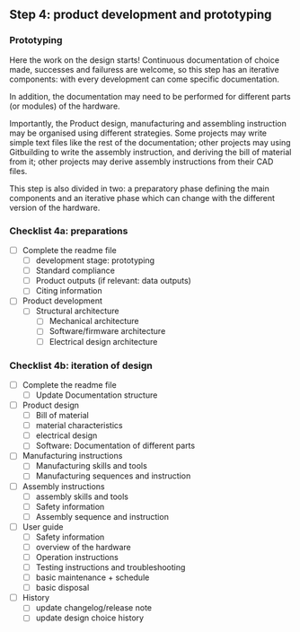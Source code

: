 ## Step 4: product development and prototyping 

### Prototyping

Here the work on the design starts! Continuous documentation of choice made, successes and failuress are welcome, so this step has an iterative components: with every development can come specific documentation.

In addition, the documentation may need to be performed for different parts (or modules) of the hardware.

Importantly, the Product design, manufacturing and assembling instruction may be organised using different strategies. Some projects may write simple text files like the rest of the documentation; other projects may using Gitbuilding to write the assembly instruction, and deriving the bill of material from it; other projects may derive assembly instructions from their CAD files.

This step is also divided in two: a preparatory phase defining the main components and an iterative phase which can change with the different version of the hardware.


### Checklist 4a: preparations

- [ ] Complete the readme file
  - [ ] development stage: prototyping
  - [ ] Standard compliance
  - [ ] Product outputs (if relevant: data outputs)
  - [ ] Citing information

  
- [ ] Product development
  - [ ] Structural architecture
    - [ ] Mechanical architecture
    - [ ] Software/firmware architecture
    - [ ] Electrical design architecture

### Checklist 4b: iteration of design
- [ ] Complete the readme file
  - [ ] Update Documentation structure

- [ ] Product design
  - [ ] Bill of material
  - [ ] material characteristics
  - [ ] electrical design
  - [ ] Software: Documentation of different parts
  
- [ ] Manufacturing instructions  
    - [ ] Manufacturing skills and tools
    - [ ] Manufacturing sequences and instruction
    
- [ ] Assembly instructions
  - [ ] assembly skills and tools
  - [ ] Safety information
  - [ ] Assembly sequence and instruction

- [ ] User guide
  - [ ] Safety information
  - [ ] overview of the hardware
  - [ ] Operation instructions
  - [ ] Testing instructions and troubleshooting
  - [ ] basic maintenance + schedule
  - [ ] basic disposal
  
- [ ] History  
  - [ ] update changelog/release note
  - [ ] update design choice history

